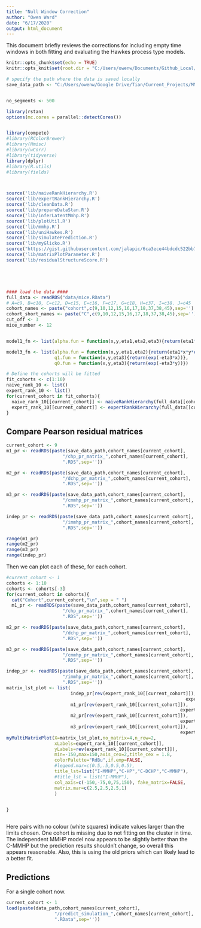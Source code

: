 ```yaml
---
title: "Null Window Correction"
author: "Owen Ward"
date: "6/17/2020"
output: html_document
---
```


This document briefly reviews the corrections for including empty time
windows in both fitting and evaluating the Hawkes process type models.


```r
knitr::opts_chunk$set(echo = TRUE)
knitr::opts_knit$set(root.dir = "C:/Users/owenw/Documents/Github_Local/MMHP_Latent/")
```



```r

# specify the path where the data is saved locally
save_data_path <- "C:/Users/owenw/Google Drive/Tian/Current_Projects/MMHP_Latent/output_null_windows/"


no_segments <- 500

library(rstan)
options(mc.cores = parallel::detectCores())


library(compete)
#library(RColorBrewer)
#library(Hmisc)
#library(wCorr)
#library(tidyverse)
library(dplyr)
#library(R.utils)
#library(fields)



source('lib/naiveRankHierarchy.R')
source('lib/expertRankHierarchy.R')
source('lib/cleanData.R') 
source('lib/prepareDataStan.R') 
source('lib/inferLatentMmhp.R')
source('lib/plotUtil.R') 
source('lib/mmhp.R')
source('lib/uniHawkes.R')
source('lib/simulatePrediction.R')
source('lib/myGlicko.R')
source("https://gist.githubusercontent.com/jalapic/6ca3ece44bdcdc522bb735f183aa0ca0/raw/1a07f469eff08117121b6cbebcd22fb7569e3ee8/compete_extra.R")
source('lib/matrixPlotParameter.R')
source('lib/residualStructureScore.R')





#### load the data ####
full_data <- readRDS("data/mice.RData")
# A=c9, B=c10, C=c12, D=c15, E=c16, F=c17, G=c18, H=c37, I=c38. J=c45
cohort_names <- paste("cohort",c(9,10,12,15,16,17,18,37,38,45),sep='')
cohort_short_names <- paste("C",c(9,10,12,15,16,17,18,37,38,45),sep='')
cut_off <- 3
mice_number <- 12


model1_fn <- list(alpha.fun = function(x,y,eta1,eta2,eta3){return(eta1*x*y*exp(-eta2*abs(x-y))/(1+exp(-eta3*(x-y))))})

model3_fn <- list(alpha.fun = function(x,y,eta1,eta2){return(eta1*x*y*exp(-eta2*abs(x-y)))},
                  q1.fun = function(x,y,eta3){return(exp(-eta3*x))},
                  q0.fun = function(x,y,eta3){return(exp(-eta3*y))})

# Define the cohorts will be fitted
fit_cohorts <- c(1:10)
naive_rank_10 <- list()
expert_rank_10 <- list()
for(current_cohort in fit_cohorts){
  naive_rank_10[[current_cohort]] <- naiveRankHierarchy(full_data[[cohort_names[current_cohort]]])
  expert_rank_10[[current_cohort]] <- expertRankHierarchy(full_data[[cohort_names[current_cohort]]])
}

```



## Compare Pearson residual matrices


```r
current_cohort <- 9
m1_pr <- readRDS(paste(save_data_path,cohort_names[current_cohort],
                     "/chp_pr_matrix_",cohort_names[current_cohort],
                     ".RDS",sep=''))

m2_pr <- readRDS(paste(save_data_path,cohort_names[current_cohort],
                     "/dchp_pr_matrix_",cohort_names[current_cohort],
                     ".RDS",sep=''))

m3_pr <- readRDS(paste(save_data_path,cohort_names[current_cohort],
                     "/cmmhp_pr_matrix_",cohort_names[current_cohort],
                     ".RDS",sep=''))

indep_pr <- readRDS(paste(save_data_path,cohort_names[current_cohort],
                     "/immhp_pr_matrix_",cohort_names[current_cohort],
                     ".RDS",sep=''))

```



```r
range(m1_pr)
range(m2_pr)
range(m3_pr)
range(indep_pr)
```


Then we can plot each of these, for each cohort.


```r
#current_cohort <- 1
cohorts <- 1:10
cohorts <- cohorts[-3]
for(current_cohort in cohorts){
  cat("Cohort",current_cohort,"\n",sep = " ")
  m1_pr <- readRDS(paste(save_data_path,cohort_names[current_cohort],
                     "/chp_pr_matrix_",cohort_names[current_cohort],
                     ".RDS",sep=''))

m2_pr <- readRDS(paste(save_data_path,cohort_names[current_cohort],
                     "/dchp_pr_matrix_",cohort_names[current_cohort],
                     ".RDS",sep=''))

m3_pr <- readRDS(paste(save_data_path,cohort_names[current_cohort],
                     "/cmmhp_pr_matrix_",cohort_names[current_cohort],
                     ".RDS",sep=''))

indep_pr <- readRDS(paste(save_data_path,cohort_names[current_cohort],
                     "/immhp_pr_matrix_",cohort_names[current_cohort],
                     ".RDS",sep=''))
matrix_lst_plot <- list(
                        indep_pr[rev(expert_rank_10[[current_cohort]]),
                                                                   expert_rank_10[[current_cohort]]],
                        m1_pr[rev(expert_rank_10[[current_cohort]]),
                                                                 expert_rank_10[[current_cohort]]],
                        m2_pr[rev(expert_rank_10[[current_cohort]]),
                                                                 expert_rank_10[[current_cohort]]],
                        m3_pr[rev(expert_rank_10[[current_cohort]]),
                                                                 expert_rank_10[[current_cohort]]]) 
myMultiMatrixPlot(X=matrix_lst_plot,no_matrix=4,n_row=2,
                  xLabels=expert_rank_10[[current_cohort]],
                  yLabels=rev(expert_rank_10[[current_cohort]]),
                  min=-150,max=150,axis_cex=2,title_cex = 1.8,
                  colorPalette="RdBu",if.emp=FALSE,
                  #legend.mar=c(0.5,.5,0.5,0.5),
                  title_lst=list("I-MMHP","C-HP","C-DCHP","C-MMHP"), 
                  #title_lst = list("I-MMHP"),
                  col_axis=c(-150,-75,0,75,150), fake_matrix=FALSE,
                  matrix.mar=c(2.5,2.5,2.5,1)
                  )

  
}



```

Here pairs with no colour (white squares)
indicate values larger than the limits chosen. One cohort is
missing due to not fitting on the cluster in time.
The independent MMHP model now appears to be slightly better than the C-MMHP but the prediction
results shouldn't change, so overall this appears reasonable.
Also, this is using the old priors which can likely lead to a better fit.



## Predictions

For a single cohort now.

```r
current_cohort <- 1
load(paste(data_path,cohort_names[current_cohort],
                  "/predict_simulation_",cohort_names[current_cohort],
                  ".RData",sep=''))
```


